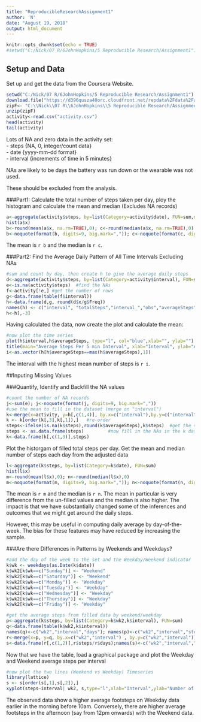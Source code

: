 ---
title: "ReproducibleResearchAssignment1"
author: 'N'
date: "August 19, 2018"
output: html_document
---

```{r setup, include=FALSE}
knitr::opts_chunk$set(echo = TRUE)
#setwd("C:/Nick/07 R/6JohnHopkins/5 Reproducible Research/Assignment1")
```

## Setup and Data

Set up and get the data from the Coursera Website.

```{r setup2, cache=TRUE}
setwd("C:/Nick/07 R/6JohnHopkins/5 Reproducible Research/Assignment1")
download.file("https://d396qusza40orc.cloudfront.net/repdata%2Fdata%2Factivity.zip","C:/Nick/07 R/6JohnHopkins/5 Reproducible Research/Assignment1/repdata_Fdata_Factivity.zip")
zipF<- "C:\\Nick\\07 R\\6JohnHopkins\\5 Reproducible Research/Assignment1/repdata_Fdata_Factivity.zip"
unzip(zipF)
activity<-read.csv("activity.csv")
head(activity)
tail(activity)
```

Lots of NA and zero data in the activity set:  
  - steps {NA, 0, integer/count data}  
  - date {yyyy-mm-dd format}  
  - interval {increments of time in 5 minutes}  

NAs are likely to be days the battery was run down or the wearable was not used.

These should be excluded from the analysis.

###Part1: Calculate the total number of steps taken per day, ploy the histogram and calculate the mean and median (Excludes NA records)

```{r p1}
a<-aggregate(activity$steps, by=list(Category=activity$date), FUN=sum,na.rm=TRUE)
hist(a$x)
b<-round(mean(a$x, na.rm=TRUE),0); c<-round(median(a$x, na.rm=TRUE),0)
b<-noquote(format(b, digits=9, big.mark=",")); c<-noquote(format(c, digits=9, big.mark=","))
```

The mean is `r b` and the median is `r c`.

###Part2: Find the Average Daily Pattern of All Time Intervals Excluding NAs

```{r p2}
#sum and count by day, then create h to give the average daily steps
d<-aggregate(activity$steps, by=list(Category=activity$interval), FUN=sum,na.rm=TRUE)
e<-is.na(activity$steps)  #find the NAs
f<-activity[!e,] #get the number of rows
g<-data.frame(table(f$interval))
h<-data.frame(d,g, round(d$x/g$Freq))
names(h) <- c("interval", "totalSteps","interval_","obs","averageSteps")
h<-h[,-3]
```

Having calculated the data, now create the plot and calculate the mean:

```{r p2_plot}
#now plot the time series
plot(h$interval,h$averageSteps, type="l", col="blue",xlab="", ylab="")
title(main="Average Steps Per 5 min Interval", xlab="Interval", ylab="Average Steps")
i<-as.vector(h[h$averageSteps==max(h$averageSteps),1])
```

The interval with the highest mean number of steps is `r i`.

##Inputing Missing Values

###Quantify, Identify and Backfill the NA values

```{r Backfill}
#count the number of NA records
j<-sum(e); j<-noquote(format(j, digits=9, big.mark=","))
#use the mean to fill in the dataset (merge on "interval")
k<-merge(x=activity, y=h[,c(1,4)], by.x=c("interval"),by.y=c("interval")) 
k <- k[order(k[,3],k[,1]),]   #re-order
steps<-ifelse(is.na(k$steps),round(k$averageSteps),k$steps)  #get the steps vector filled with mean average steps where there are NAs
steps <- as.data.frame(steps)         #now fill in the NAs in the k dataset
k<-data.frame(k[,c(1,3)],steps)
```

Plot the historgam of filled total steps per day.  Get the mean and median number of steps each day from the adjusted data

```{r filledaverage}
l<-aggregate(k$steps, by=list(Category=k$date), FUN=sum)
hist(l$x)
m<-round(mean(l$x),0); n<-round(median(l$x),0)
m<-noquote(format(m, digits=9, big.mark=",")); n<-noquote(format(n, digits=9, big.mark=","))
```

The mean is `r m` and the median is `r n`.  The mean in particular is very difference from the un-filled values and the median is also higher.  The impact is that we have substantially changed some of the inferences and outcomes that we might get around the daily steps.

However, this may be useful in computing daily average by day-of-the-week.  The bias for these features may have reduced by increasing the sample.

###Are there Differences in Patterns by Weekends and Weekdays?

```{r weekday}
#add the day of the week to the set and the Weekday/Weekend indicator
k$wk <- weekdays(as.Date(k$date))
k$wk2[k$wk==c("Sunday")] <- "Weekend"
k$wk2[k$wk==c("Saturday")] <- "Weekend"
k$wk2[k$wk==c("Monday")] <- "Weekday"
k$wk2[k$wk==c("Tuesday")] <- "Weekday"
k$wk2[k$wk==c("Wednesday")] <- "Weekday"
k$wk2[k$wk==c("Thursday")] <- "Weekday"
k$wk2[k$wk==c("Friday")] <- "Weekday"

#get the average steps from filled data by weekend/weekday
p<-aggregate(k$steps, by=list(Category=k$wk2,k$interval), FUN=sum)
q<-data.frame(table(k$wk2,k$interval))  
names(q)<-c("wk2","interval","days"); names(p)<-c("wk2","interval","steps")
r<-merge(x=p, y=q, by.x=c("wk2","interval") , by.y=c("wk2","interval"))
s<-data.frame(r[,c(1,2)],r$steps/r$days);names(s)<-c("wk2","interval","steps")
```

Now that we have the table, load a graphical package and plot the Weekday and Weekend average steps per interval

```{r weekPlots}
#now plot the two lines (Weekend vs Weekday) Timeseries
library(lattice)
s <- s[order(s[,1],s[,2]),]
xyplot(steps~interval| wk2, s,type="l",xlab="Interval",ylab="Number of Steps",layout=c(1,2),title="Average Steps Per Interval")
```

The observed data show a higher average footsteps on Weekday data earlier in the morning before 10am.  Conversely, there are higher average footsteps in the afternoon (say from 12pm onwards) with the Weekend data.